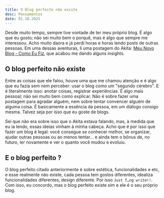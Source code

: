 ```yaml
---
title: O Blog perfeito não existe
desc: Pensamentos
date: 01.10.2025
---
```


Desde muito tempo, sempre tive vontade de ter meu próprio blog. É algo que eu gosto; não sei muito bem o porquê, mas é algo que sempre me interessou. Acho muito daora e já perdi horas e horas lendo posts de outras pessoas. Em uma dessas aventuras, li uma postagem do Akita: [Meu Novo Blog - Como Eu Fiz](https://akitaonrails.com/2025/09/10/meu-novo-blog-como-eu-fiz/#o-blog-perfeito-n%c3%a3o-existe), que acabou me dando alguns insights.

## O blog perfeito não existe

Entre as coisas que ele falou, houve uma que me chamou atenção e é algo que eu fazia sem nem perceber: usar o blog como um "segundo cérebro". E é literalmente isso: anotar coisas, registrar experiências. É algo mais pessoal; não sei muito bem como explicar. Não é sobre fazer uma postagem para agradar alguém, nem sobre tentar convencer alguém de alguma coisa. É basicamente a essência da pessoa, em um diálogo consigo mesma. Talvez seja por isso que eu goste de blogs.

Sei que não era sobre isso que o Akita estava falando, mas, à medida que eu ia lendo, essas ideias vinham à minha cabeça. Acho que é por isso que fazer um blog é legal: você consegue se conhecer melhor, se organizar, ajudar outras pessoas ou ao menos tentar... e ainda tem o bônus de, no futuro, ler novamente e ver o quanto você mudou e evoluiu.

## E o blog perfeito ?

O blog perfeito citado anteriormente é sobre estética, funcionalidades e etc, e esse realmente não existe, cada pessoa tem gostos diferentes, idealiza funcionalidades diferentes, design diferente. Por isso `Just f…ng write!!`. Com isso, eu concordo, mas o blog perfeito existe sim e ele é o seu próprio blog.
